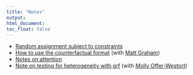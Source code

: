 ```yaml
---
title: "Notes"
output:
html_document:
toc_float: false
---
```

<!--html_preserve-->
<!-- <section class="linkList"> -->
  <ul>
    <li><a href="subpages/note_Random_Assignment_Subject_To_Constraints.pdf">Random assignment subject to constraints</a></li>
    <li><a href="subpages/note_Random_Assignment_Subject_To_Constraints.pdf">How to use the counterfactual format</a> (with <a href="https://m-graham.com//">Matt Graham</a>)</li>
    <li><a href="attention.pdf">Notes on attention</a></li>
    <li><a href="testing_with_grf.pdf">Note on testing for heterogeneity with grf</a> (with <a href="https://mollyow.github.io/">Molly Offer-Westort</a>) </li>
  </ul>
<!-- </section> -->

<!--/html_preserve-->

